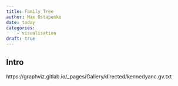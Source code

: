 ```yaml
---
title: Family Tree
author: Max Ostapenko
date: today
categories:
    - visualisation
draft: true
---
```


## Intro

https://graphviz.gitlab.io/_pages/Gallery/directed/kennedyanc.gv.txt
